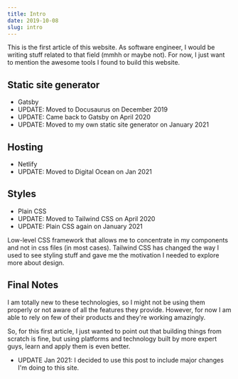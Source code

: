 ```yaml
---
title: Intro
date: 2019-10-08
slug: intro
---
```


This is the first article of this website. As software engineer, I would be writing stuff related to that field (mmhh or maybe not). For now, I just want to mention the awesome tools I found to build this website.

## Static site generator

- Gatsby
- UPDATE: Moved to Docusaurus on December 2019
- UPDATE: Came back to Gatsby on April 2020
- UPDATE: Moved to my own static site generator on January 2021

## Hosting

- Netlify
- UPDATE: Moved to Digital Ocean on Jan 2021

## Styles

- Plain CSS
- UPDATE: Moved to Tailwind CSS on April 2020
- UPDATE: Plain CSS again on January 2021

Low-level CSS framework that allows me to concentrate in my components and not in css files (in most cases). Tailwind CSS has changed the way I used to see styling stuff and gave me the motivation I needed to explore more about design.

## Final Notes

I am totally new to these technologies, so I might not be using them properly or not aware of all the features they provide. However, for now I am able to rely on few of their products and they're working amazingly.

So, for this first article, I just wanted to point out that building things from scratch is fine, but using platforms and technology built by more expert guys, learn and apply them is even better.

- UPDATE Jan 2021: I decided to use this post to include major changes I'm doing to this site.